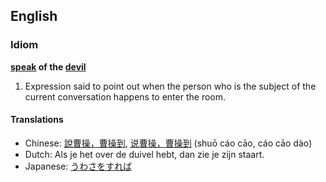 ==English==
===Idiom===
'''[[speak]] of the [[devil]]'''

# Expression said to point out when the person who is the subject of the current conversation happens to enter the room.

====Translations====
*Chinese: [[說曹操，曹操到]], [[说曹操，曹操到]] (shuō cáo cāo, cáo cāo dào)<!-- looks like this pinyin shows tone sandhi, but it's not suppsed to; some sources have no comma between the first 3 and last 3 characters -->
*Dutch: Als je het over de duivel hebt, dan zie je zijn staart.
*Japanese: [[うわさをすれば]]